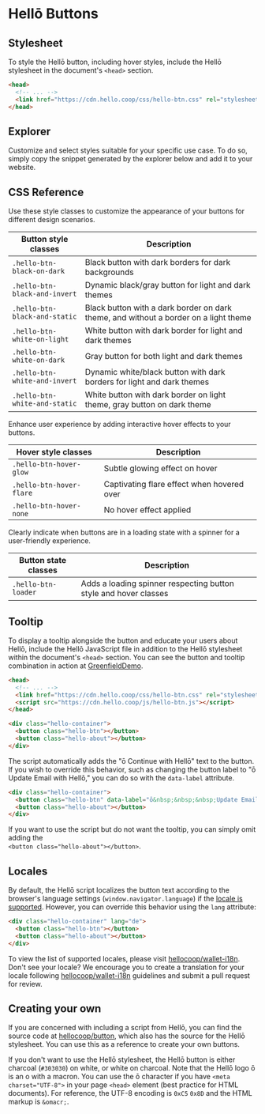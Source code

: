 
# Hellō Buttons

## Stylesheet

To style the Hellō button, including hover styles, include the Hellō stylesheet in the document's `<head>` section.

```html {3}
<head>
  <!-- ... -->
  <link href="https://cdn.hello.coop/css/hello-btn.css" rel="stylesheet"/>
</head>
```

## Explorer

Customize and select styles suitable for your specific use case. To do so, simply copy the snippet generated by the explorer below and add it to your website.

<ButtonExplorer/>

## CSS Reference

Use these style classes to customize the appearance of your buttons for different design scenarios.

| Button style classes           | Description                                             | 
| ------------------------------ | ------------------------------------------------------- | 
| `.hello-btn-black-on-dark`<span className="w-64 block"/>    | Black button with dark borders for dark backgrounds| 
| `.hello-btn-black-and-invert`  | Dynamic black/gray button for light and dark themes|
| `.hello-btn-black-and-static`  | Black button with a dark border on dark theme, and without a border on a light theme          |
| `.hello-btn-white-on-light`    | White button with dark border for light and dark themes |
| `.hello-btn-white-on-dark`     | Gray button for both light and dark themes              |
| `.hello-btn-white-and-invert`  | Dynamic white/black button with dark borders for light and dark themes |
| `.hello-btn-white-and-static`  | White button with dark border on light theme, gray button on dark theme  |

Enhance user experience by adding interactive hover effects to your buttons.

| Hover style classes     | Description                                    |
| ----------------------- | ---------------------------------------------- |
| `.hello-btn-hover-glow` | Subtle glowing effect on hover         |
| `.hello-btn-hover-flare`| Captivating flare effect when hovered over |
| `.hello-btn-hover-none` | No hover effect applied                        |

Clearly indicate when buttons are in a loading state with a spinner for a user-friendly experience.

| Button state classes    | Description                                    |
| ----------------------- | ---------------------------------------------- |
| `.hello-btn-loader`     | Adds a loading spinner respecting button style and hover classes         |

## Tooltip

To display a tooltip alongside the button and educate your users about Hellō, include the Hellō JavaScript file in addition to the Hellō stylesheet within the document's `<head>` section. You can see the button and tooltip combination in action at [GreenfieldDemo](https://greenfielddemo.com/).

```html {4, 7-10}
<head>
  <!-- ... -->
  <link href="https://cdn.hello.coop/css/hello-btn.css" rel="stylesheet"/>
  <script src="https://cdn.hello.coop/js/hello-btn.js"></script>
</head>

<div class="hello-container">
  <button class="hello-btn"></button>
  <button class="hello-about"></button>
</div>
```

The script automatically adds the "ō Continue with Hellō" text to the button. If you wish to override this behavior, such as changing the button label to "ō Update Email with Hellō," you can do so with the `data-label` attribute.

```html /data-label/
<div class="hello-container">
  <button class="hello-btn" data-label="ō&nbsp;&nbsp;&nbsp;Update Email with Hellō"></button>
  <button class="hello-about"></button>
</div>
```

If you want to use the script but do not want the tooltip, you can simply omit adding the  
`<button class="hello-about"></button>`.

## Locales

By default, the Hellō script localizes the button text according to the browser's language settings (`window.navigator.language`) if the [locale is supported](https://github.com/hellocoop/wallet-i18n). However, you can override this behavior using the `lang` attribute:

```html /lang/
<div class="hello-container" lang="de">
  <button class="hello-btn"></button>
  <button class="hello-about"></button>
</div>
```

To view the list of supported locales, please visit [hellocoop/wallet-i18n](https://github.com/hellocoop/wallet-i18n).  
Don't see your locale? We encourage you to create a translation for your locale following [hellocoop/wallet-i18n](https://github.com/hellocoop/wallet-i18n) guidelines and submit a pull request for review.

## Creating your own

If you are concerned with including a script from Hellō, you can find the source code at [hellocoop/button](https://github.com/hellocoop/button), which also has the source for the Hellō stylesheet. You can use this as a reference to create your own buttons.

If you don't want to use the Hellō stylesheet, the Hellō button is either charcoal (`#303030`) on white, or white on charcoal. Note that the Hellō logo ō is an o with a macron. You can use the ō character if you have `<meta charset="UTF-8">` in your page `<head>` element (best practice for HTML documents). For reference, the UTF-8 encoding is `0xC5` `0x8D` and the HTML markup is `&omacr;`.